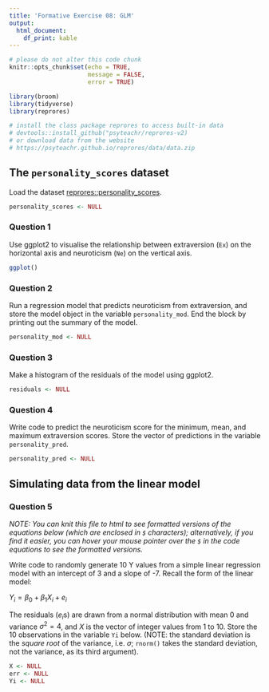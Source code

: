 ```yaml
---
title: 'Formative Exercise 08: GLM'
output: 
  html_document:
    df_print: kable
---
```


```r
# please do not alter this code chunk
knitr::opts_chunk$set(echo = TRUE,
                      message = FALSE, 
                      error = TRUE)

library(broom)
library(tidyverse)
library(reprores)

# install the class package reprores to access built-in data
# devtools::install_github("psyteachr/reprores-v2)
# or download data from the website
# https://psyteachr.github.io/reprores/data/data.zip
```

## The `personality_scores` dataset

Load the dataset [reprores::personality_scores](https://psyteachr.github.io/reprores/data/personality_scores.csv).

```r
personality_scores <- NULL
```


### Question 1

Use ggplot2 to visualise the relationship between extraversion (`Ex`) on the horizontal axis and neuroticism (`Ne`) on the vertical axis. 

```r
ggplot()
```


### Question 2

Run a regression model that predicts neuroticism from extraversion, and store the model object in the variable `personality_mod`.  End the block by printing out the summary of the model.

```r
personality_mod <- NULL
```


### Question 3

Make a histogram of the residuals of the model using ggplot2.

```r
residuals <- NULL
```


### Question 4

Write code to predict the neuroticism score for the minimum, mean, and maximum  extraversion scores.  Store the vector of predictions in the variable `personality_pred`.

```r
personality_pred <- NULL
```


## Simulating data from the linear model

### Question 5

*NOTE: You can knit this file to html to see formatted versions of the equations below (which are enclosed in `$` characters); alternatively, if you find it easier, you can hover your mouse pointer over the `$` in the code equations to see the formatted versions.* 

Write code to randomly generate 10 Y values from a simple linear regression model with an intercept of 3 and a slope of -7.  Recall the form of the linear model:

$Y_i = \beta_0 + \beta_1 X_i + e_i$

The residuals ($e_i$s) are drawn from a normal distribution with mean 0 and variance $\sigma^2 = 4$, and $X$ is the vector of integer values from 1 to 10. Store the 10 observations in the variable `Yi` below. (NOTE: the standard deviation is the *square root* of the variance, i.e. $\sigma$; `rnorm()` takes the standard deviation, not the variance, as its third argument).

```r
X <- NULL
err <- NULL
Yi <- NULL
```

